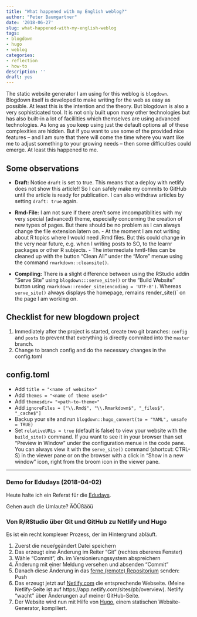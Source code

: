 ```yaml
---
title: "What happened with my English weblog?"
author: "Peter Baumgartner"
date: '2018-06-27'
slug: what-happened-with-my-english-weblog
tags:
- blogdown
- hugo
- weblog
categories:
- reflection
- how-to
description: ''
draft: yes
---
```


The static website generator I am using for this weblog is `blogdown`. Blogdown itself is developed to make writing for the web as easy as possible. At least this is the intention and the theory. But blogdown is also a very sophisticated tool. It is not only built upon many other technologies but has also built-in a lot of facililties which themselves are using advanced technologies. As long as you keep using just the default options all of these complexities are hidden. But if you want to use some of the provided nice features -- and I am sure that there will come the time where you want like me to adjust something to your growing needs -- then some difficulties could emerge. At least this happened to me.

## Some observations

+ **Draft:** Notice `draft` is set to true. This means that a deploy with netlify does not show this article!! So I can safely make my commits to GitHub until the article is ready for publication. I can also withdraw articles by setting `draft: true` again.

+ **Rmd-File:** I am not sure if there aren't some imcompatiblities with my very special (advanced) theme, especially concerning the creation of new types of pages. But there should be no problem as I can always change the file extension latern on. 
        - At the moment I am not writing about R topics where I would need .Rmd files. But this could change in the very near future, e.g. when I writing posts to SO, to the learnr packages or other R subjects. 
        - The intermediate hmtl-files can be cleaned up with the button "Clean All" under the "More" menue using the command `rmarkdown::cleansite()`.

+ **Compiling:** There is a slight difference between using the RStudio addin "Serve Site" using `blogdown:::serve_site()` or the "Build Website" button using `rmarkdown::render_site(encoding = 'UTF-8')`. Whereas `serve_site()` always displays the homepage, remains render_site()` on the page I am working on.

## Checklist for new blogdown project

1. Immediately after the project is started, create two git branches: `config` and `posts` to prevent that everything is directly commited into the `master` branch.
2. Change to branch config and do the necessary changes in the config.toml


## config.toml

+ Add `title = "<name of website>"`
+ Add `themes = "<name of theme used>"`
+ Add `themesdir= "<path-to-theme>"`
+ Add `ignoreFiles = ["\\.Rmd$", "\\.Rmarkdown$", "_files$", "_cache$"]`
+ Backup your site and run `blogdown::hugo_convert(to = "YAML", unsafe = TRUE)`
+ Set `relativeURLs = true` (default is false) to view your website with the `build_site()` command. If you want to see it in your browser than set "Preview in Window" under the configuration menue in the code pane. You can always view it with the `serve_site()` command (shortcut: CTRL-S) in the viewer pane or on the browser with a click in "Show in a new window" icon, right from the broom icon in the viewer pane.

***

### Demo for Edudays (2018-04-02)

Heute halte ich ein Referat für die [Edudays](http://www.edudays.at).

Gehen auch die Umlaute? ÄÖÜßäöü

### Von R/RStudio über Git und GitHub zu Netlify und Hugo

Es ist ein recht komplexer Prozess, der im Hintergrund abläuft.

1. Zuerst die neue/geändert Datei speichern
2. Das erzeugt eine Änderung im Reiter "Git" (rechtes obereres Fenster)
3. Wähle "Commit", dh. im Versionierungssystem abspreichern
4. Änderung mit einer Meldung versehen und absenden "Commit"
5. Danach diese Änderung in das [ferne (remote) Repositorium](https://github.com/petzi53/weblog2-new) senden: Push
6. Das erzeugt jetzt auf [Netlify.com](https://netlify.com) die entsprechende Webseite. (Meine Netlify-Seite ist auf https://app.netlify.com/sites/pb/overview). Netlify "wacht" über Änderungen auf meiner GitHub-Seite.
7. Der Website wird nun mit Hilfe von [Hugo](https://gohugo.io/), einem statischen Website-Generator, kompiliert.

